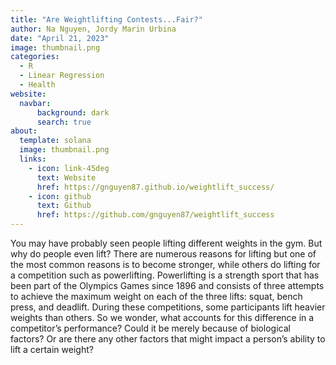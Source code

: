 ```yaml
---
title: "Are Weightlifting Contests...Fair?"
author: Na Nguyen, Jordy Marin Urbina
date: "April 21, 2023"
image: thumbnail.png
categories:
  - R
  - Linear Regression
  - Health
website: 
  navbar:
      background: dark
      search: true
about: 
  template: solana
  image: thumbnail.png
  links: 
    - icon: link-45deg
      text: Website
      href: https://gnguyen87.github.io/weightlift_success/
    - icon: github
      text: Github
      href: https://github.com/gnguyen87/weightlift_success
---
```


You may have probably seen people lifting different weights in the gym. But why do people even lift? There are numerous reasons for lifting but one of the most common reasons is to become stronger, while others do lifting for a competition such as powerlifting. Powerlifting is a strength sport that has been part of the Olympics Games since 1896 and consists of three attempts to achieve the maximum weight on each of the three lifts: squat, bench press, and deadlift. During these competitions, some participants lift heavier weights than others. So we wonder, what accounts for this difference in a competitor's performance? Could it be merely because of biological factors? Or are there any other factors that might impact a person's ability to lift a certain weight?
